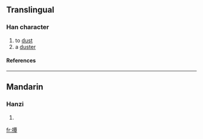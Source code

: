 ==Translingual==
===Han character===
{{Han char|rn=64|rad=手|as=12|sn=15|four=5104<sub>6</sub>|canj=手一田十 (QMWJ)}}
# to [[dust]]
# a [[duster]]
====References====
{{Han ref|kx=0455.080|dkj=12724|dj=0804.140|hdz=31954.100|uh=64A2|ud=25762|bh=BCC2|bd=48322}}

----
==Mandarin==
===Hanzi===
{{cmn-hanzi|pin=[[dǎn]] ([[dan3]])|wg=tan<sup>3</sup>}}
# {{defn|Mandarin}}

[[fr:撢]]